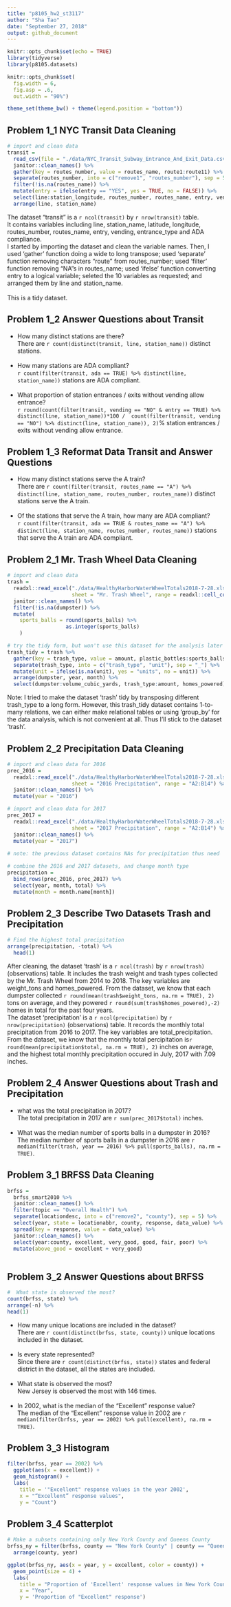 ```yaml
---
title: "p8105_hw2_st3117"
author: "Sha Tao"
date: "September 27, 2018"
output: github_document
---
```


```r
knitr::opts_chunk$set(echo = TRUE)
library(tidyverse)
library(p8105.datasets)

knitr::opts_chunk$set(
  fig.width = 6,
  fig.asp = .6,
  out.width = "90%")

theme_set(theme_bw() + theme(legend.position = "bottom"))
```

## Problem 1_1 NYC Transit Data Cleaning

```r

# import and clean data
transit = 
  read_csv(file = "./data/NYC_Transit_Subway_Entrance_And_Exit_Data.csv") %>% 
  janitor::clean_names() %>% 
  gather(key = routes_number, value = routes_name, route1:route11) %>% 
  separate(routes_number, into = c("remove1", "routes_number"), sep = 5) %>% 
  filter(!is.na(routes_name)) %>% 
  mutate(entry = ifelse(entry == "YES", yes = TRUE, no = FALSE)) %>% 
  select(line:station_longitude, routes_number, routes_name, entry, vending, entrance_type, ada) %>% 
  arrange(line, station_name)

```

The dataset "transit" is a `r ncol(transit)` by `r nrow(transit)` table.\
It contains variables including line, station_name, latitude, longitude, routes_number, routes_name, entry, vending, entrance_type and ADA compliance.\
I started by importing the dataset and clean the variable names. Then, I used 'gather' function doing a wide to long transpose; used 'separate' function removing characters "route" from routes_number; used 'filter' function removing “NA”s in routes_name; used 'ifelse' function converting entry to a logical variable; seleted the 10 variables as requested; and arranged them by line and station_name.\
</br>
This is a tidy dataset.

## Problem 1_2 Answer Questions about Transit

* How many distinct stations are there?\
There are `r count(distinct(transit, line, station_name))` distinct stations.\
</br>
* How many stations are ADA compliant?\
`r count(filter(transit, ada == TRUE) %>% distinct(line, station_name))` stations are ADA compliant.\
</br>
* What proportion of station entrances / exits without vending allow entrance?\
`r round(count(filter(transit, vending == "NO" & entry == TRUE) %>% distinct(line, station_name))*100 /  count(filter(transit, vending == "NO") %>% distinct(line, station_name)), 2)`% station entrances / exits without vending allow entrance.

## Problem 1_3 Reformat Data Transit and Answer Questions

* How many distinct stations serve the A train?\
There are `r count(filter(transit, routes_name == "A") %>% distinct(line, station_name, routes_number, routes_name))` distinct stations serve the A train.\
</br>
* Of the stations that serve the A train, how many are ADA compliant?\
`r count(filter(transit, ada == TRUE & routes_name == "A") %>% distinct(line, station_name, routes_number, routes_name))` stations that serve the A train are ADA compliant.

## Problem 2_1 Mr. Trash Wheel Data Cleaning

```r

# import and clean data
trash = 
  readxl::read_excel("./data/HealthyHarborWaterWheelTotals2018-7-28.xlsx", 
                     sheet = "Mr. Trash Wheel", range = readxl::cell_cols("A:N")) %>% 
  janitor::clean_names() %>%
  filter(!is.na(dumpster)) %>% 
  mutate(
    sports_balls = round(sports_balls) %>% 
                   as.integer(sports_balls)
    )

# try the tidy form, but won't use this dataset for the analysis later
trash_tidy = trash %>% 
  gather(key = trash_type, value = amount, plastic_bottles:sports_balls) %>% 
  separate(trash_type, into = c("trash_type", "unit"), sep = "_") %>% 
  mutate(unit = ifelse(is.na(unit), yes = "units", no = unit)) %>% 
  arrange(dumpster, year, month) %>% 
  select(dumpster:volume_cubic_yards, trash_type:amount, homes_powered)
```

Note: I tried to make the dataset 'trash' tidy by transposing different trash_type to a long form. However, this trash_tidy dataset contains 1-to-many relations, we can either make relational tables or using 'group_by' for the data analysis, which is not convenient at all. Thus I'll stick to the dataset 'trash'.


## Problem 2_2 Precipitation Data Cleaning

```r

# import and clean data for 2016
prec_2016 = 
  readxl::read_excel("./data/HealthyHarborWaterWheelTotals2018-7-28.xlsx",
                     sheet = "2016 Precipitation", range = "A2:B14") %>%
  janitor::clean_names() %>%
  mutate(year = "2016")

# import and clean data for 2017                             
prec_2017 = 
  readxl::read_excel("./data/HealthyHarborWaterWheelTotals2018-7-28.xlsx",
                     sheet = "2017 Precipitation", range = "A2:B14") %>%
  janitor::clean_names() %>%
  mutate(year = "2017") 
  
# note: the previous dataset contains NAs for precipitation thus need ' %>% filter(!is.na(total))', but this one is complete.

# combine the 2016 and 2017 datasets, and change month type
precipitation = 
  bind_rows(prec_2016, prec_2017) %>%
  select(year, month, total) %>% 
  mutate(month = month.name[month])

```


## Problem 2_3 Describe Two Datasets Trash and Precipitation

```r

# Find the highest total precipitation
arrange(precipitation, -total) %>% 
  head(1)

```

After cleaning, the dataset ‘trash’ is a `r ncol(trash)` by `r nrow(trash)` (observations) table. It includes the trash weight and trash types collected by the Mr. Trash Wheel from 2014 to 2018. The key variables are weight_tons and homes_powered. From the dataset, we know that each dumpster collected `r round(mean(trash$weight_tons, na.rm = TRUE), 2)` tons on average, and they powered `r round(sum(trash$homes_powered),-2)` homes in total for the past four years.\
The dataset ‘precipitation’ is a `r ncol(precipitation)` by `r nrow(precipitation)` (observations) table. It records the monthly total precipitation from 2016 to 2017. The key variables are total_precipitation. From the dataset, we know that the monthly total percipitation is`r round(mean(precipitation$total, na.rm = TRUE), 2)` inches on average, and the highest total monthly precipitation occured in July, 2017 with 7.09 inches.

## Problem 2_4 Answer Questions about Trash and Precipitation

*  what was the total precipitation in 2017?\
The total precipitation in 2017 are `r sum(prec_2017$total)` inches.\
</br>
* What was the median number of sports balls in a dumpster in 2016?\
The median number of sports balls in a dumpster in 2016 are `r median(filter(trash, year == 2016) %>% pull(sports_balls), na.rm = TRUE)`.

## Problem 3_1 BRFSS Data Cleaning

```r

brfss = 
  brfss_smart2010 %>% 
  janitor::clean_names() %>%
  filter(topic == "Overall Health") %>% 
  separate(locationdesc, into = c("remove2", "county"), sep = 5) %>% 
  select(year, state = locationabbr, county, response, data_value) %>% 
  spread(key = response, value = data_value) %>% 
  janitor::clean_names() %>% 
  select(year:county, excellent, very_good, good, fair, poor) %>% 
  mutate(above_good = excellent + very_good)
  
```

## Problem 3_2 Answer Questions about BRFSS

```r

#  What state is observed the most?
count(brfss, state) %>% 
arrange(-n) %>% 
head(1)

```

* How many unique locations are included in the dataset?\
There are `r count(distinct(brfss, state, county))` unique locations included in the dataset.\
</br>
* Is every state represented?\
Since there are `r count(distinct(brfss, state))` states and federal district in the dataset, all the states are included.\
</br>
* What state is observed the most?\
New Jersey is observed the most with 146 times.\
</br>
* In 2002, what is the median of the “Excellent” response value?\
The median of the “Excellent” response value in 2002 are `r median(filter(brfss, year == 2002) %>% pull(excellent), na.rm = TRUE)`.

## Problem 3_3 Histogram

```r

filter(brfss, year == 2002) %>% 
  ggplot(aes(x = excellent)) + 
  geom_histogram() +
  labs(
    title = '"Excellent" response values in the year 2002',
    x = "“Excellent” response values",
    y = "Count")

```

## Problem 3_4 Scatterplot

```r

# Make a subsets containing only New York County and Queens County
brfss_ny = filter(brfss, county == "New York County" | county == "Queens County") %>% 
  arrange(county, year)

ggplot(brfss_ny, aes(x = year, y = excellent, color = county)) + 
  geom_point(size = 4) +
  labs(
    title = "Proportion of 'Excellent' response values in New York County and Queens County each year",
    x = "Year",
    y = 'Proportion of "Excellent" response')

```






